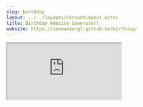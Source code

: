 ```yaml
---
slug: birthday
layout: ../../layouts/ContentLayout.astro
title: Birthday Website Generator!
website: https://commandergl.github.io/birthday/
---
```


<iframe src="https://commandergl.github.io/birthday/view?name=Dad" />

I originally created *[Birthday Website Generator!](https://commandergl.github.io/birthday/)* for my Mom's birthday. I had decided to try out a new framework *[(Vue)](https://vuejs.org/)* with this new project. I slowly fell in love with *Vue* and all of it's features. The *Vue* Community also seemed to be very quite nice. My love of *Vue* quickly led me to start a new project [(OpenYT)](https://github.com/OpenSourceYT/OpenYT) with it.

I plan to enhance this project by turning it in to a *Celebration Website Generator*. The *Celebration Website Generator* will have several holday theme options (like Christmas, Easter, Hallowean, or Valentines Day) and a custom option where users can design their own celebration theme with custom emojis, colors, and messages! I also plan to add a few more minor changes like adding support for pages without a name and share URLs for custom themes.